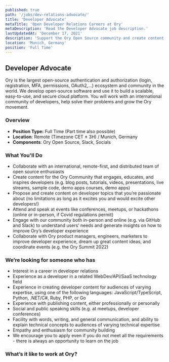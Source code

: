 ```yaml
---
published: true
path: '/jobs/dev-relations-advocate/'
title: 'Developer Advocate'
metaTitle: 'Open Developer Relations Careers at Ory'
metaDescription: 'Read the Developer Advocate job description.'
lastUpdatedAt: 'December 17, 2021'
description: 'Support the Ory Open Source community and create content that developers love.'
location: 'Munich, Germany'
position: 'Full Time'
---
```



## Developer Advocate

<About />

Ory is the largest open-source authentication and authorization (login,
registration, MFA, permissions, OAuth2,...) ecosystem and community in the world. We
develop open-source software and use it to build a scalable, easy-to-use, and
secure cloud platform. You will work with an international community of
developers, help solve their problems and grow the Ory movement.

### Overview

- **Position Type:** Full Time (Part time also possible)
- **Location**: Remote (Timezone CET ± 3H) / Munich, Germany
- **Components**: Ory Open Source, Slack, Socials

### What You'll Do

- Collaborate with an international, remote-first, and distributed team of open
  source enthusiasts
- Create content for the Ory Community that engages, educates, and inspires
  developers (e.g. blog posts, tutorials, videos, presentations, live streams,
  sample code, demo apps courses, demo apps)
- Propose and create content on developer topics that you’re passionate about
  (no limitations as long as it excites you and would excite other developers!)
- Attend and speak at events like conferences, meetups, or hackathons (online or
  in-person, if Covid regulations permit)
- Engage with our community both in-person and online (e.g. via GitHub and
  Slack) to understand users’ needs and generate insights on how to improve
  Ory’s developer experience
- Collaborate with Ory product managers, engineers, marketers to improve
  developer experience, dream up great content ideas, and coordinate events
  (e.g. the Ory Summit 2022)

### We’re looking for someone who has

- Interest in a career in developer relations
- Experience as a developer in a related WebDev/API/SaaS technology field
- Experience in creating developer content for audiences of varying expertise,
  using one of the following languages: JavaScript/TypeScript, Python, .NET/C#,
  Ruby, PHP, or Go
- Experience with publishing content, either professionally or personally
- Social and public speaking skills (e.g. at meetups, developer conferences)
- Facility with words, writing, and general communication, and ability to
  explain technical concepts to audiences of varying technical expertise
- Empathy and enthusiasm for community building
- We encourage you to apply even if you do not meet all the requirements - there
  is always an opportunity to learn on the job

### What’s it like to work at Ory?

<WorkAtOry />
